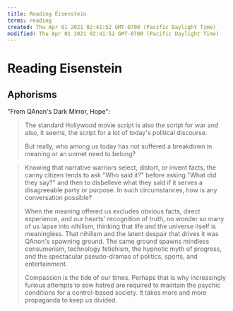 ```yaml
---
title: Reading Eisenstein
terms: reading
created: Thu Apr 01 2021 02:41:52 GMT-0700 (Pacific Daylight Time)
modified: Thu Apr 01 2021 02:41:52 GMT-0700 (Pacific Daylight Time)
---
```


# Reading Eisenstein

## Aphorisms

"From QAnon's Dark Mirror, Hope":

> The standard Hollywood movie script is also the script for war and also, it seems, the script for a lot of today's political discourse.
>
> But really, who among us today has not suffered a breakdown in meaning or an unmet need to belong?

> Knowing that narrative warriors select, distort, or invent facts, the canny citizen tends to ask "Who said it?" before asking "What did they say?" and then to disbelieve what they said if it serves a disagreeable party or purpose. In such circumstances, how is any conversation possible?
>
> When the meaning offered us excludes obvious facts, direct experience, and our hearts' recognition of truth, no wonder so many of us lapse into nihilism, thinking that life and the universe itself is meaningless. That nihilism and the latent despair that drives it was QAnon's spawning ground. The same ground spawns mindless consumerism, technology fetishism, the hypnotic myth of progress, and the spectacular pseudo-dramas of politics, sports, and entertainment.
>
> Compassion is the tide of our times. Perhaps that is why increasingly furious attempts to sow hatred are required to maintain the psychic conditions for a control-based society. It takes more and more propaganda to keep us divided.
